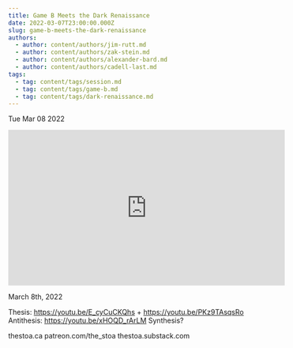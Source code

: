```yaml
---
title: Game B Meets the Dark Renaissance
date: 2022-03-07T23:00:00.000Z
slug: game-b-meets-the-dark-renaissance
authors:
  - author: content/authors/jim-rutt.md
  - author: content/authors/zak-stein.md
  - author: content/authors/alexander-bard.md
  - author: content/authors/cadell-last.md
tags:
  - tag: content/tags/session.md
  - tag: content/tags/game-b.md
  - tag: content/tags/dark-renaissance.md
---
```






Tue Mar 08 2022

<iframe width="560" height="315" src="https://www.youtube.com/embed/byau1SegVqw" title="Game B Meets the Dark Renaissance w/ Jim Rutt, Zak Stein, Alexander Bard, and Cadell Last" frameborder="0" allow="accelerometer; autoplay; clipboard-write; encrypted-media; gyroscope; picture-in-picture" allowfullscreen ></iframe>

March 8th, 2022

Thesis: https://youtu.be/E_cyCuCKQhs + https://youtu.be/PKz9TAsqsRo
Antithesis: https://youtu.be/xHOQD_rArLM
Synthesis?

thestoa.ca
patreon.com/the_stoa
thestoa.substack.com


